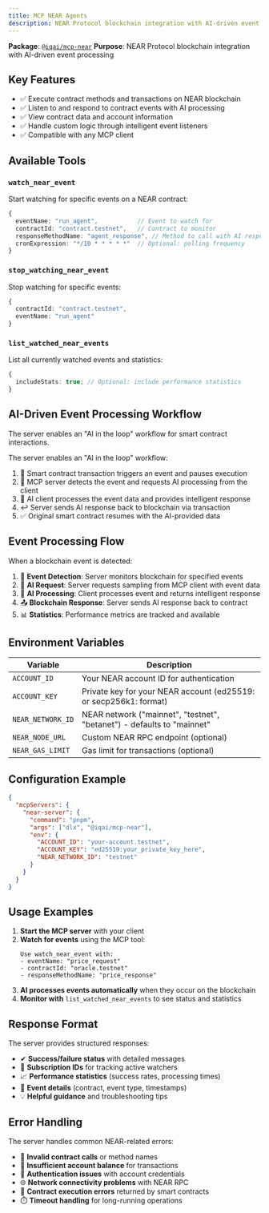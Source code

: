 ```yaml
---
title: MCP NEAR Agents
description: NEAR Protocol blockchain integration with AI-driven event processing
---
```



**Package**: [`@iqai/mcp-near`](https://www.npmjs.com/package/@iqai/mcp-near-agent)
**Purpose**: NEAR Protocol blockchain integration with AI-driven event processing

## Key Features

- ✅ Execute contract methods and transactions on NEAR blockchain
- ✅ Listen to and respond to contract events with AI processing
- ✅ View contract data and account information
- ✅ Handle custom logic through intelligent event listeners
- ✅ Compatible with any MCP client

## Available Tools

### `watch_near_event`

Start watching for specific events on a NEAR contract:

```typescript
{
  eventName: "run_agent",           // Event to watch for
  contractId: "contract.testnet",   // Contract to monitor
  responseMethodName: "agent_response", // Method to call with AI response
  cronExpression: "*/10 * * * * *"  // Optional: polling frequency
}
```

### `stop_watching_near_event`

Stop watching for specific events:

```typescript
{
  contractId: "contract.testnet",
  eventName: "run_agent"
}
```

### `list_watched_near_events`

List all currently watched events and statistics:

```typescript
{
  includeStats: true; // Optional: include performance statistics
}
```

## AI-Driven Event Processing Workflow

<Callout type="info" title="AI in the Loop">
The server enables an "AI in the loop" workflow for smart contract interactions.
</Callout>

The server enables an "AI in the loop" workflow:

1. 🔗 Smart contract transaction triggers an event and pauses execution
2. 🤖 MCP server detects the event and requests AI processing from the client
3. 🧠 AI client processes the event data and provides intelligent response
4. ↩️ Server sends AI response back to blockchain via transaction
5. ✅ Original smart contract resumes with the AI-provided data

## Event Processing Flow

When a blockchain event is detected:

1. 📡 **Event Detection**: Server monitors blockchain for specified events
2. 🤖 **AI Request**: Server requests sampling from MCP client with event data
3. 🧠 **AI Processing**: Client processes event and returns intelligent response
4. 📤 **Blockchain Response**: Server sends AI response back to contract
5. 📊 **Statistics**: Performance metrics are tracked and available

## Environment Variables

| Variable          | Description                                                            |
| ----------------- | ---------------------------------------------------------------------- |
| `ACCOUNT_ID`      | Your NEAR account ID for authentication                                |
| `ACCOUNT_KEY`     | Private key for your NEAR account (ed25519: or secp256k1: format)      |
| `NEAR_NETWORK_ID` | NEAR network ("mainnet", "testnet", "betanet") - defaults to "mainnet" |
| `NEAR_NODE_URL`   | Custom NEAR RPC endpoint (optional)                                    |
| `NEAR_GAS_LIMIT`  | Gas limit for transactions (optional)                                  |

## Configuration Example

```json
{
  "mcpServers": {
    "near-server": {
      "command": "pnpm",
      "args": ["dlx", "@iqai/mcp-near"],
      "env": {
        "ACCOUNT_ID": "your-account.testnet",
        "ACCOUNT_KEY": "ed25519:your_private_key_here",
        "NEAR_NETWORK_ID": "testnet"
      }
    }
  }
}
```

## Usage Examples

1. **Start the MCP server** with your client
2. **Watch for events** using the MCP tool:
   ```
   Use watch_near_event with:
   - eventName: "price_request"
   - contractId: "oracle.testnet"
   - responseMethodName: "price_response"
   ```
3. **AI processes events automatically** when they occur on the blockchain
4. **Monitor with** `list_watched_near_events` to see status and statistics

## Response Format

The server provides structured responses:

- ✔ **Success/failure status** with detailed messages
- 🔗 **Subscription IDs** for tracking active watchers
- 📈 **Performance statistics** (success rates, processing times)
- 🎯 **Event details** (contract, event type, timestamps)
- 💡 **Helpful guidance** and troubleshooting tips

## Error Handling

The server handles common NEAR-related errors:

- 🚨 **Invalid contract calls** or method names
- 💸 **Insufficient account balance** for transactions
- 🔑 **Authentication issues** with account credentials
- 🌐 **Network connectivity problems** with NEAR RPC
- 🚫 **Contract execution errors** returned by smart contracts
- ⏱️ **Timeout handling** for long-running operations